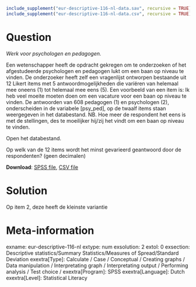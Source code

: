 ```r
include_supplement("eur-descriptive-116-nl-data.sav", recursive = TRUE)
include_supplement("eur-descriptive-116-nl-data.csv", recursive = TRUE)
```

Question
========
*Werk voor psychologen en pedagogen.*

Een wetenschapper heeft de opdracht gekregen om te onderzoeken of het afgestudeerde psychologen en pedagogen lukt om een baan op niveau te vinden. De onderzoeker heeft zelf een vragenlijst ontworpen bestaande uit 12 Likert items met 5 antwoordmogelijkheden die variëren van helemaal mee oneens (1) tot helemaal mee eens (5). Een voorbeeld van een item is: Ik heb veel moeite moeten doen om een vacature voor een baan op niveau te vinden. De antwoorden van 608 pedagogen (1) en psychologen (2), onderscheiden in de variabele [psy_ped], op de twaalf items staan weergegeven in het databestand. NB. Hoe meer de respondent het eens is met de stellingen, des te moeilijker hij/zij het vindt om een baan op niveau te vinden.

Open het databestand.

Op welk van de 12 items wordt het minst gevarieerd geantwoord door de respondenten? (geen decimalen)

**Download**: [SPSS file](eur-descriptive-116-nl-data.sav), [CSV file](eur-descriptive-116-nl-data.csv)

Solution
========
Op item 2, deze heeft de kleinste variantie


Meta-information
================
exname: eur-descriptive-116-nl
extype: num
exsolution: 2
extol: 0
exsection: Descriptive statistics/Summary Statistics/Measures of Spread/Standard Deviation
exextra[Type]: Calculate / Case / Conceptual / Creating graphs / Data manipulation / Interpretating graph / Interpretating output / Performing analysis / Test choice /
exextra[Program]: SPSS
exextra[Language]: Dutch
exextra[Level]: Statistical Literacy
